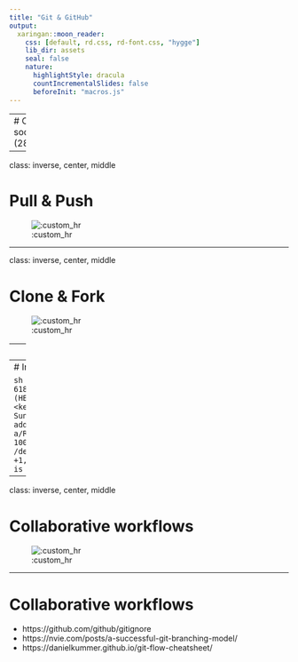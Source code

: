 ```yaml
---
title: "Git & GitHub"
output:
  xaringan::moon_reader:
    css: [default, rd.css, rd-font.css, "hygge"]
    lib_dir: assets
    seal: false
    nature:
      highlightStyle: dracula
      countIncrementalSlides: false
      beforeInit: "macros.js"
---
```



---
# Coming soon (28/03/2022)





---

class: inverse, center, middle

# Pull & Push

![:custom_hr]()



---

class: inverse, center, middle

# Clone & Fork 

![:custom_hr]()



---
# Using several remotes

```sh
$ git remote -vv
mirror	git@gitlab.com:KevCaz/demogit.git (fetch)
mirror	git@gitlab.com:KevCaz/demogit.git (push)
mirror2	git@raspberrypi.local:/srv/git/demogit.git (fetch)
mirror2	git@raspberrypi.local:/srv/git/demogit.git (push)
origin	git@github.com:inSilecoInc/demogit.git (fetch)
origin	git@github.com:inSilecoInc/demogit.git (push)
```


---
# Inspect commits

```sh
git show 618b684
#> commit 618b68425a3183a69b7472c3cda177f26acef3f4 (HEAD)
#> Author: Kevin Cazelles <kevin.cazelles@insileco.io>
#> Date:   Sun Jan 9 23:55:29 2022 -0500
#> 
#>     add our README
#> 
#> diff --git a/README.md b/README.md
#> new file mode 100644
#> index 0000000..1f18e72
#> --- /dev/null
#> +++ b/README.md
#> @@ -0,0 +1,2 @@
#> +# Our great project
#> +This is a great project
```


---

class: inverse, center, middle

# Collaborative workflows

![:custom_hr]()





---
# Collaborative workflows

- https://github.com/github/gitignore
- https://nvie.com/posts/a-successful-git-branching-model/
- https://danielkummer.github.io/git-flow-cheatsheet/
